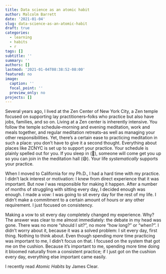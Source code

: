 ```yaml
---
title: Data science as an atomic habit
author: Malcolm Barrett
date: '2021-01-04'
slug: data-science-as-an-atomic-habit
draft: true
categories:
  - learning
  - habits
  - r
tags: []
subtitle: ''
summary: ''
authors: []
lastmod: '2021-01-04T08:38:52-08:00'
featured: no
image:
  caption: ''
  focal_point: ''
  preview_only: no
projects: []
---
```


Several years ago, I lived at the Zen Center of New York City, a Zen temple focused on supporting lay practitioners--folks who practice but also have jobs, families, and so on. Living at a Zen center is inherently intensive. You follow the temple schedule--morning and evening meditation, work and meals together, and regular meditation retreats--as well as managing your other responsibilities. Yet, there's a certain ease to practicing meditation in such a place: you don't have to give it a second thought. Everything about places like ZCNYC is set up to support your practice. Your schedule is plainly spelled out for you. If you sleep in (🙋), someone will come get you up so you can join in the meditation hall (😅). Your life *systematically* supports your practice.

When I moved to California for my Ph.D., I had a hard time with my practice. I didn't lack interest or motivation: I knew from direct experience that it was important. But now *I* was responsible for making it happen. After a number of months of struggling with sitting every day, I decided enough was enough. I made a vow: I was going to sit every day for the rest of my life. I didn't make a commitment to a certain amount of hours or any other requirement. I just focused on consistency. 

Making a vow to sit every day completely changed my experience. Why? The answer was clear to me almost immediately: the debate in my head was gone. There was no more "should I sit?", no more "how long?" or "when?". I didn't worry about it, because it was a solved problem: I sit every day, first thing. Nothing to think about. Even though spending *more* time practicing was important to me, I didn't focus on that. I focused on the system that got me on the cushion. Because it's important to me, spending more time doing it bloomed naturally from a consistent practice; if I just got on the cushion every day, everything else important came easily.

I recently read *Atomic Habits* by James Clear. 